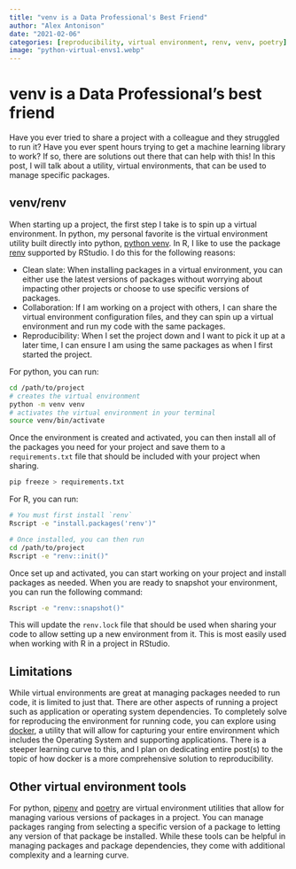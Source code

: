 ```yaml
---
title: "venv is a Data Professional's Best Friend"
author: "Alex Antonison"
date: "2021-02-06"
categories: [reproducibility, virtual environment, renv, venv, poetry]
image: "python-virtual-envs1.webp"
---
```


# venv is a Data Professional's best friend

Have you ever tried to share a project with a colleague and they struggled to run it? Have you ever spent hours trying to get a machine learning library to work? If so, there are solutions out there that can help with this!  In this post, I will talk about a utility, virtual environments, that can be used to manage specific packages.

## venv/renv

When starting up a project, the first step I take is to spin up a virtual environment. In python, my personal favorite is the virtual environment utility built directly into python, [python venv](https://docs.python.org/3/tutorial/venv.html). In R, I like to use the package [renv](https://rstudio.github.io/renv/) supported by RStudio. I do this for the following reasons:

* Clean slate: When installing packages in a virtual environment, you can either use the latest versions of packages without worrying about impacting other projects or choose to use specific versions of packages.
* Collaboration: If I am working on a project with others, I can share the virtual environment configuration files, and they can spin up a virtual environment and run my code with the same packages.
* Reproducibility: When I set the project down and I want to pick it up at a later time, I can ensure I am using the same packages as when I first started the project.

For python, you can run:

```bash
cd /path/to/project
# creates the virtual environment
python -m venv venv
# activates the virtual environment in your terminal
source venv/bin/activate
```

Once the environment is created and activated, you can then install all of the packages you need for your project and save them to a `requirements.txt` file that should be included with your project when sharing.

```bash
pip freeze > requirements.txt
```

For R, you can run:

```bash
# You must first install `renv`
Rscript -e "install.packages('renv')"

# Once installed, you can then run
cd /path/to/project
Rscript -e "renv::init()"
```

Once set up and activated, you can start working on your project and install packages as needed. When you are ready to snapshot your environment, you can run the following command:

```bash
Rscript -e "renv::snapshot()"
```

This will update the `renv.lock` file that should be used when sharing your code to allow setting up a new environment from it.  This is most easily used when working with R in a project in RStudio.

## Limitations

While virtual environments are great at managing packages needed to run code, it is limited to just that.  There are other aspects of running a project such as application or operating system dependencies. To completely solve for reproducing the environment for running code, you can explore using [docker](https://www.docker.com/), a utility that will allow for capturing your entire environment which includes the Operating System and supporting applications.  There is a steeper learning curve to this, and I plan on dedicating entire post(s) to the topic of how docker is a more comprehensive solution to reproducibility.

## Other virtual environment tools

For python, [pipenv](https://pipenv.pypa.io/en/latest/) and [poetry](https://python-poetry.org/) are virtual environment utilities that allow for managing various versions of packages in a project.  You can manage packages ranging from selecting a specific version of a package to letting any version of that package be installed.  While these tools can be helpful in managing packages and package dependencies, they come with additional complexity and a learning curve.

